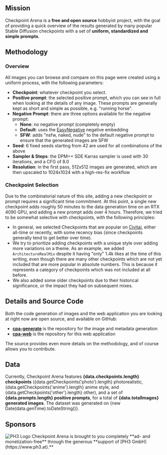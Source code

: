 

## Mission

Checkpoint Arena is a **free and open source** hobbyist project, with the goal of providing a quick overview of the
results generated by many popular Stable Diffusion checkpoints with a set of **uniform, standardized and simple prompts**.

## Methodology

### Overview

All images you can browse and compare on this page were created using a uniform process, with the following parameters:

-   **Checkpoint**: whatever checkpoint you select.
-   **Positive prompt**: the selected positive prompt, which you can see in full when looking at the details of any image.
    These prompts are generally kept as short and simple as possible, e.g. "running horse".
-   **Negative Prompt**: there are three options available for the negative prompt:
    -   **None**: no negative prompt (completely empty)
    -   **Default**: uses the [EasyNegative](https://civitai.com/models/7808) negative embedding
    -   **SFW**: adds "nsfw, naked, nude" to the default negative prompt to ensure that the generated images are SFW
-   **Seed**: 6 fixed seeds starting from 42 are used for all combinations of the above
-   **Sampler & Steps**: the DPM++ SDE Karras sampler is used with 30 iterations, and a CFG of 8.0
-   **Resolution**: in the first pass, 512x512 images are generated, which are then upscaled to 1024x1024 with a high-res-fix workflow

### Checkpoint Selection

Due to the combinatorial nature of this site, adding a new checkpoint or prompt requires a significant time commitment.
At this point, a single new checkpoint adds roughly 50 minutes to the data generation time on an RTX 4090 GPU, and
adding a new prompt adds over 4 hours. Therefore, we tried to be somewhat selective with checkpoints, with the following
principles:

-   In general, we selected Checkpoints that are popular on [Civitai](https://civitai.com/), either all-time or recently,
    with some recency bias (since checkpoints generally tend to get better over time).
-   We try to prioritize adding checkpoints with a unique style over adding more variations on a theme.
    As an example, we added `ArchitectureRealMix` despite it having "only" 1.4k likes at the time of this writing, even
    though there are many other checkpoints which are not yet included that are more popular in absolute numbers. This
    is because it represents a category of checkpoints which was not included at all before.
-   We also added some older checkpoints due to their historical significance, or the impact they had on subsequent mixes.

## Details and Source Code

Both the code generation of images and the web application you are looking at right now are open source, and available
on GitHub:

-   **[cpa-generate](https://github.com/checkpoint-arena/cpa-generate)** is the repository for the image and metadata generation
-   **[cpa-web](https://github.com/checkpoint-arena/cpa-web)** is the repository for this web application

The source provides even more details on the methodology, and of course allows you to contribute.

## Data

Currently, Checkpoint Arena features **{data.checkpoints.length} checkpoints** ({data.getCheckpoints('photo').length}
photorealistic, {data.getCheckpoints('anime').length} anime style, and {data.getCheckpoints('other').length} other),
and a set of **{data.prompts.length} positive prompts**, for a total of **{data.totalImages} generated images**.
The dataset was generated on {new Date(data.genTime).toDateString()}.

## Sponsors

<div
    style={{
        display: "flex",
        width: "80%",
        margin: "0 auto",
        alignItems: "center",
    }}
>
    <Image maw={150} src="/ph3_logo_dark.svg" alt="PH3 Logo" />
    Checkpoint Arena is brought to you completely **ad- and monetization-free** through the generous **support of [PH3 GmbH](https://www.ph3.at).**
</div>
